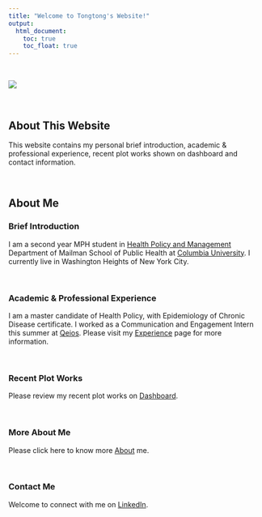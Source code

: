 ```yaml
---
title: "Welcome to Tongtong's Website!"
output: 
  html_document:
    toc: true
    toc_float: true
---
```


<br>

![](images/welcome.jpg)

<br>

## About This Website

This website contains my personal brief introduction, academic & professional experience, recent plot works shown on dashboard and contact information.

<br>

## About Me

### Brief Introduction

I am a second year MPH student in [Health Policy and Management](https://www.publichealth.columbia.edu/academics/departments/health-policy-and-management) Department of Mailman School of Public Health at [Columbia University](https://www.columbia.edu/). I currently live in Washington Heights of New York City. 

<br>

### Academic & Professional Experience

I am a master candidate of Health Policy, with Epidemiology of Chronic Disease certificate. I worked as a Communication and Engagement Intern this summer at [Qeios](https://www.qeios.com/teaser). Please visit my [Experience](experience.html) page for more information.

<br>

### Recent Plot Works

Please review my recent plot works on [Dashboard](dashboard.html).

<br>

### More About Me

Please click here to know more [About](about.html) me.

<br>

### Contact Me

Welcome to connect with me on [LinkedIn](https://www.linkedin.com/in/tina-zhu-834b44222/).

